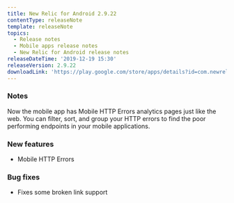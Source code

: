 ```yaml
---
title: New Relic for Android 2.9.22
contentType: releaseNote
template: releaseNote
topics:
  - Release notes
  - Mobile apps release notes
  - New Relic for Android release notes
releaseDateTime: '2019-12-19 15:30'
releaseVersion: 2.9.22
downloadLink: 'https://play.google.com/store/apps/details?id=com.newrelic.rpm'
---
```


### Notes

Now the mobile app has Mobile HTTP Errors analytics pages just like the web. You can filter, sort, and group your HTTP errors to find the poor performing endpoints in your mobile applications.

### New features

* Mobile HTTP Errors

### Bug fixes

* Fixes some broken link support
